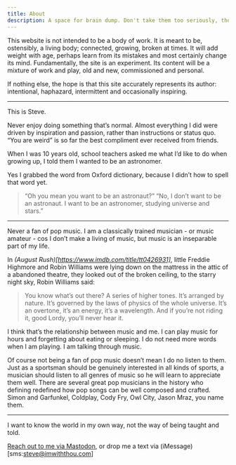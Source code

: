 ```yaml
---
title: About
description: A space for brain dump. Don't take them too seriously, though ideas are extremely fragile.
---
```


This website is not intended to be a body of work. It is meant to be, ostensibly, a living body; connected, growing, broken at times. It will add weight with age, perhaps learn from its mistakes and most certainly change its mind. Fundamentally, the site is an experiment. Its content will be a mixture of work and play, old and new, commissioned and personal. 


If nothing else, the hope is that this site accurately represents its author: intentional, haphazard, intermittent and occasionally inspiring.

***

This is Steve. 

Never enjoy doing something that’s normal. Almost everything I did were driven by inspiration and passion, rather than instructions or status quo. “You are weird” is so far the best compliment ever received from friends. 

When I was 10 years old, school teachers asked me what I’d like to do when growing up, I told them I wanted to be an astronomer. 

Yes I grabbed the word from Oxford dictionary, because I didn’t how to spell that word yet. 

> “Oh you mean you want to be an astronaut?” 
> “No, I don’t want to be an astronaut. I want to be an astronomer, studying universe and stars.”

***

Never a fan of pop music. I am a classically trained musician - or music amateur - cos I don’t make a living of music, but music is an inseparable part of my life. 

In *(August Rush)[https://www.imdb.com/title/tt0426931]*, little Freddie Highmore and Robin Williams were lying down on the mattress in the attic of a abandoned theatre, they looked out of the broken ceiling, to the starry night sky, Robin Williams said: 

> You know what’s out there? A series of higher tones. It’s arranged by nature. It’s governed by the laws of physics of the whole universe. It’s an overtone, it’s an energy, it’s a wavelength. And if you’re not riding it, good Lordy, you’ll never hear it. 

I think that’s the relationship between music and me. I can play music for hours and forgetting about eating or sleeping. I do not need more words when I am playing. I am talking through music. 

Of course not being a fan of pop music doesn’t mean I do no listen to them. Just as a sportsman should be genuinely interested in all kinds of sports, a musician should listen to all genres of music so he will learn to appreciate them well. There are several great pop musicians in the history who defining redefined how pop songs can be well composed and crafted. Simon and Garfunkel, Coldplay, Cody Fry, Owl City, Jason Mraz, you name them. 

*** 

I want to know the world in my own way, not the way of being taught and told.

<a rel="me" href="https://c.im/@imwiththou">Reach out to me via Mastodon</a>, or drop me a text via (iMessage)[sms:steve@imwiththou.com]